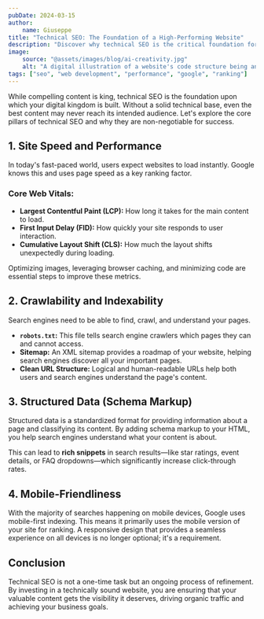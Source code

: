 ```yaml
---
pubDate: 2024-03-15
author:
    name: Giuseppe
title: "Technical SEO: The Foundation of a High-Performing Website"
description: "Discover why technical SEO is the critical foundation for your online visibility. From site speed to structured data, learn the essentials for ranking higher."
image:
    source: "@assets/images/blog/ai-creativity.jpg"
    alt: "A digital illustration of a website's code structure being analyzed for SEO."
tags: ["seo", "web development", "performance", "google", "ranking"]
---
```


While compelling content is king, technical SEO is the foundation upon which your digital kingdom is built. Without a solid technical base, even the best content may never reach its intended audience. Let's explore the core pillars of technical SEO and why they are non-negotiable for success.

## 1. Site Speed and Performance

In today's fast-paced world, users expect websites to load instantly. Google knows this and uses page speed as a key ranking factor.

### Core Web Vitals:
-   **Largest Contentful Paint (LCP):** How long it takes for the main content to load.
-   **First Input Delay (FID):** How quickly your site responds to user interaction.
-   **Cumulative Layout Shift (CLS):** How much the layout shifts unexpectedly during loading.

Optimizing images, leveraging browser caching, and minimizing code are essential steps to improve these metrics.

## 2. Crawlability and Indexability

Search engines need to be able to find, crawl, and understand your pages.

-   **`robots.txt`:** This file tells search engine crawlers which pages they can and cannot access.
-   **Sitemap:** An XML sitemap provides a roadmap of your website, helping search engines discover all your important pages.
-   **Clean URL Structure:** Logical and human-readable URLs help both users and search engines understand the page's content.

## 3. Structured Data (Schema Markup)

Structured data is a standardized format for providing information about a page and classifying its content. By adding schema markup to your HTML, you help search engines understand what your content is about.

This can lead to **rich snippets** in search results—like star ratings, event details, or FAQ dropdowns—which significantly increase click-through rates.

## 4. Mobile-Friendliness

With the majority of searches happening on mobile devices, Google uses mobile-first indexing. This means it primarily uses the mobile version of your site for ranking. A responsive design that provides a seamless experience on all devices is no longer optional; it's a requirement.

## Conclusion

Technical SEO is not a one-time task but an ongoing process of refinement. By investing in a technically sound website, you are ensuring that your valuable content gets the visibility it deserves, driving organic traffic and achieving your business goals.
